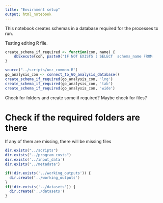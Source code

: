 ```yaml
---
title: "Envirnment setup"
output: html_notebook
---
```


This notebook creates schemas in a database required for the processes to run.

Testing editing R file.

```r
create_schema_if_required <- function(con, name) {
    dbExecute(con, paste0("IF NOT EXISTS ( SELECT  schema_name FROM    information_schema.schemata WHERE   schema_name = '",name,"' ) BEGIN EXEC sp_executesql N'CREATE SCHEMA ",name,"'  END") )
}

source("../scripts/unz_common.R")
go_analysis_con <- connect_to_GO_analysis_database()
create_schema_if_required(go_analysis_con, 'lng')
create_schema_if_required(go_analysis_con, 'tab')
create_schema_if_required(go_analysis_con, 'wide')

```

Check for folders and create some if required? Maybe check for files?

# Check if the required folders are there

If any of them are missing, there will be missing files
```r
dir.exists("../scripts")
dir.exists("../program_costs")
dir.exists('../input_data')
dir.exists("../metadata")
```


```r
if(!dir.exists('../working_outputs')) {
  dir.create('../working_outputs')
}
if(!dir.exists('../datasets')) {
  dir.create('../datasets')
}
```


